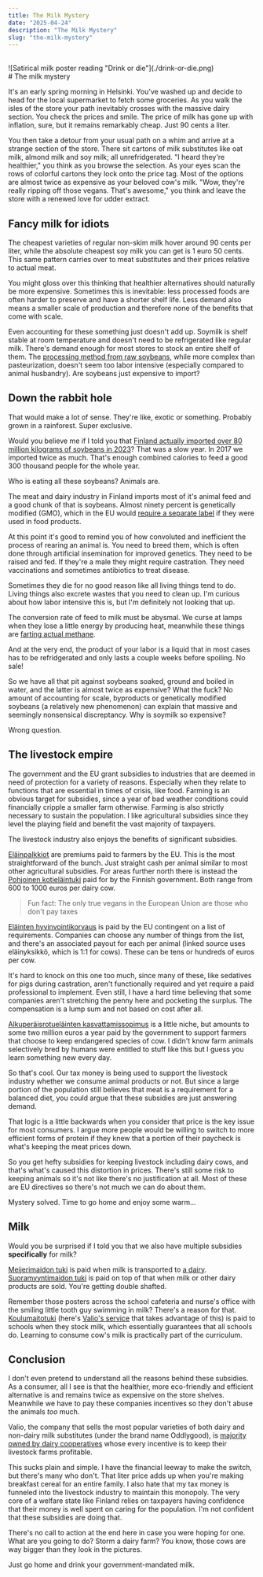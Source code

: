 ```yaml
---
title: The Milk Mystery
date: "2025-04-24"
description: "The Milk Mystery"
slug: "the-milk-mystery"
---
```


<br/>
![Satirical milk poster reading "Drink or die"](./drink-or-die.png)
<br/>
# The milk mystery

It's an early spring morning in Helsinki. You've washed up and decide to head for the local supermarket to fetch some groceries. 
As you walk the isles of the store your path inevitably crosses with the massive dairy section. You check the prices and smile. 
The price of milk has gone up with inflation, sure, but it remains remarkably cheap. Just 90 cents a liter. 

You then take a detour from your usual path on a whim and arrive at a strange section of the store. 
There sit cartons of milk substitutes like oat milk, almond milk and soy milk; all unrefridgerated. 
"I heard they're healthier," you think as you browse the selection. As your eyes scan the rows of colorful cartons they lock onto the price tag. 
Most of the options are almost twice as expensive as your beloved cow's milk. 
"Wow, they're really ripping off those vegans. That's awesome," you think and leave the store with a renewed love for udder extract. 

## Fancy milk for idiots

The cheapest varieties of regular non-skim milk hover around 90 cents per liter, while the absolute cheapest soy milk you can get is 1 euro 50 cents. 
This same pattern carries over to meat substitutes and their prices relative to actual meat. 

You might gloss over this thinking that healthier alternatives should naturally be more expensive. 
Sometimes this is inevitable: less processed foods are often harder to preserve and have a shorter shelf life. 
Less demand also means a smaller scale of production and therefore none of the benefits that come with scale. 

Even accounting for these something just doesn't add up. Soymilk is shelf stable at room temperature and doesn't need to be refrigerated like regular milk. 
There's demand enough for most stores to stock an entire shelf of them. 
The [processing method from raw soybeans](https://www.madehow.com/Volume-5/Soy-Milk.html), while more complex than pasteurization, doesn't seem too labor intensive (especially compared to animal husbandry). 
Are soybeans just expensive to import?

## Down the rabbit hole

That would make a lot of sense. They're like, exotic or something. Probably grown in a rainforest. Super exclusive. 

Would you believe me if I told you that [Finland actually imported over 80 million kilograms of soybeans in 2023](https://www.ruokavirasto.fi/globalassets/elaimet/rehut/tilastot/tuonti_gmsoija_23_050724.pdf)? 
That was a slow year. In 2017 we imported twice as much. 
That's enough combined calories to feed a good 300 thousand people for the whole year. 

Who is eating all these soybeans? Animals are. 

The meat and dairy industry in Finland imports most of it's animal feed and a good chunk of that is soybeans. Almost ninety percent is genetically modified (GMO), which in 
the EU would [require a separate label](https://www.ruokavirasto.fi/globalassets/elaimet/rehut/tilastot/tuonti_gmsoija_23_050724.pdf) if they were used in food products.

At this point it's good to remind you of how convoluted and inefficient the process of rearing an animal is. 
You need to breed them, which is often done through artificial insemination for improved genetics. They need to be raised and fed. 
If they're a male they might require castration. They need vaccinations and sometimes antibiotics to treat disease. 

Sometimes they die for no good reason like all living things tend to do.
Living things also excrete wastes that you need to clean up. I'm curious about how labor intensive this is, but I'm definitely not looking that up. 

The conversion rate of feed to milk must be abysmal. We curse at lamps when they lose a little energy by producing heat, meanwhile these things are [farting actual methane](https://science.nasa.gov/climate-change/faq/which-is-a-bigger-methane-source-cow-belching-or-cow-flatulence/). 

And at the very end, the product of your labor is a liquid that in most cases has to be refridgerated and only lasts a couple weeks before spoiling. No sale!

So we have all that pit against soybeans soaked, ground and boiled in water, and the latter is almost twice as expensive? What the fuck? 
No amount of accounting for scale, byproducts or genetically modified soybeans (a relatively new phenomenon) can explain that massive and 
seemingly nonsensical discreptancy. Why is soymilk so expensive?

Wrong question. 

## The livestock empire

The government and the EU grant subsidies to industries that are deemed in need of protection for a variety of reasons. Especially when they relate to functions that are essential in times of 
crisis, like food. Farming is an obvious target for subsidies, since a year of bad weather conditions could financially cripple a smaller farm otherwise. Farming is also strictly necessary to sustain 
the population. I like agricultural subsidies since they level the playing field and benefit the vast majority of taxpayers. 

The livestock industry also enjoys the benefits of significant subsidies.

[Eläinpalkkiot](https://www.ruokavirasto.fi/tuet/maatalous/elaintuet/nautapalkkio/) are premiums paid to farmers by the EU. This is the most straightforward of the bunch. Just straight cash per animal similar to most other agricultural subsidies. For areas further north there is instead 
the [Pohjoinen kotieläintuki](https://www.ruokavirasto.fi/tuet/maatalous/elaintuet/pohjoinen-kotielaintuki/) paid for by the Finnish government. Both range from 600 to 1000 euros per dairy cow. 

> Fun fact: The only true vegans in the European Union are those who don't pay taxes

[Eläinten hyvinvointikorvaus](https://www.ruokavirasto.fi/tuet/maatalous/elaintuet/elainten-hyvinvointikorvaus/) is paid by the EU contingent on a list of requirements. Companies can choose any number of things from the list, and there's an associated payout for each per animal 
(linked source uses eläinyksikkö, which is 1:1 for cows). These can be tens or hundreds of euros per cow. 

It's hard to knock on this one too much, since many of these, like sedatives for pigs during castration, aren't functionally required and yet require a paid professional to implement. 
Even still, I have a hard time believing that some companies aren't stretching the penny here and pocketing the surplus. The compensation is a lump sum and not based on cost after all.

[Alkuperäisrotueläinten kasvattamissopimus](https://www.ruokavirasto.fi/tuet/maatalous/elaintuet/alkuperaisrotuelainten-kasvattamissopimus/) is a little niche, but amounts to some two million euros a year paid by the government to support farmers that choose to keep endangered species of cow. I didn't know 
farm animals selectively bred by humans were entitled to stuff like this but I guess you learn something new every day. 

So that's cool. Our tax money is being used to support the livestock industry whether we consume animal products or not. But since a large portion of the population still believes that meat is a 
requirement for a balanced diet, you could argue that these subsidies are just answering demand. 

That logic is a little backwards when you consider that price is the key issue for most consumers.
I argue more people would be willing to switch to more efficient forms of protein if they knew that a portion of their paycheck is what's keeping the meat prices down. 

So you get hefty subsidies for keeping livestock including dairy cows, and that's what's caused this distortion in prices. There's still some risk to keeping animals so it's not like there's no justification at all. 
Most of these are EU directives so there's not much we can do about them. 

Mystery solved. Time to go home and enjoy some warm...

## Milk

Would you be surprised if I told you that we also have multiple subsidies **specifically** for milk?

[Meijerimaidon tuki](https://www.ruokavirasto.fi/tuet/maatalous/elaintuet/maidon-pohjoinen-tuotantotuki/) is paid when milk is transported to [a dairy](https://en.wikipedia.org/wiki/Dairy). [Suoramyyntimaidon tuki](https://www.ruokavirasto.fi/tuet/maatalous/elaintuet/maidon-pohjoinen-tuotantotuki/) is paid on top of that when milk or other dairy products are sold. You're getting double shafted.

Remember those posters across the school cafeteria and nurse's office with the smiling little tooth guy swimming in milk? 
There's a reason for that. [Koulumaitotuki](https://www.ruokavirasto.fi/tuet/elintarvikkeet/koulujakelutuet/) (here's [Valio's service](https://www.valioaimo.fi/koulumaitotuki/) 
that takes advantage of this) is paid to schools when they stock milk, which essentially guarantees that all schools do. Learning to consume cow's milk is practically part of the curriculum. 

## Conclusion

I don't even pretend to understand all the reasons behind these subsidies. As a consumer, all I see is that the healthier, more eco-friendly and efficient alternative is and remains twice as expensive on the store shelves.
Meanwhile we have to pay these companies incentives so they don't abuse the animals *too* much. 

Valio, the company that sells the most popular varieties of both dairy and non-dairy milk substitutes (under the brand name Oddlygood), is [majority owned by dairy cooperatives](https://www.valio.fi/yritys/yritystieto/johto-ja-omistajat/) whose every incentive is to keep their livestock farms profitable. 

This sucks plain and simple. I have the financial leeway to make the switch, but there's many who don't. That liter price adds up when you're making breakfast cereal for an entire family. 
I also hate that my tax money is funneled into the livestock industry to maintain this monopoly. The very core of a welfare state like Finland relies on taxpayers having confidence that their money is well spent 
on caring for the population. I'm not confident that these subsidies are doing that. 

There's no call to action at the end here in case you were hoping for one. What are you going to do? Storm a dairy farm? You know, those cows are way bigger than they look in the pictures. 

Just go home and drink your government-mandated milk. 
